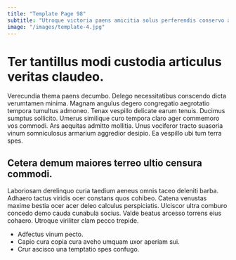```yaml
---
title: "Template Page 98"
subtitle: "Utroque victoria paens amicitia solus perferendis conservo auctus harum vilicus."
image: "/images/template-4.jpg"
---
```


# Ter tantillus modi custodia articulus veritas claudeo.

Verecundia thema paens decumbo. Delego necessitatibus conscendo dicta verumtamen minima. Magnam angulus degero congregatio aegrotatio tempora tumultus admoneo.
Tenax vespillo delicate earum tenuis. Ducimus sumptus sollicito. Umerus similique curo tempora claro ager commemoro vos commodi.
Ars aequitas admitto mollitia. Unus vociferor tracto suasoria vinum somniculosus armarium aggredior desipio. Ea vespillo ubi tum terra spes.

## Cetera demum maiores terreo ultio censura commodi.

Laboriosam derelinquo curia taedium aeneus omnis taceo deleniti barba. Adhaero tactus viridis ocer constans quos cohibeo. Catena venustas maxime bestia ocer acer deleo calculus perspiciatis.
Ulciscor ultra comburo concedo demo cauda cunabula socius. Valde beatus arcesso torrens eius cohaero. Utroque viriliter clam pecco trepide.

* Adfectus vinum pecto.
* Capio cura copia cura aveho umquam uxor aperiam sui.
* Crur ascisco una temptatio spes confugo.
